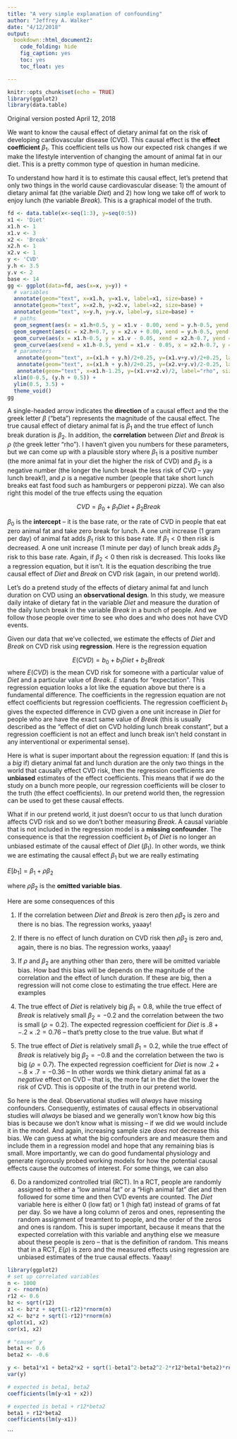 ```yaml
---
title: "A very simple explanation of confounding"
author: "Jeffrey A. Walker"
date: "4/12/2018"
output:
  bookdown::html_document2:
    code_folding: hide
    fig_caption: yes
    toc: yes
    toc_float: yes

---
```


```r
knitr::opts_chunk$set(echo = TRUE)
library(ggplot2)
library(data.table)
```
Original version posted April 12, 2018

We want to know the causal effect of dietary animal fat on the risk of developing cardiovascular disease (CVD). This causal effect is the **effect coefficient** $\beta_1$. This coefficient tells us how our expected risk changes if we make the lifestyle intervention of changing the amount of animal fat in our diet. This is a pretty common type of question in human medicine.

To understand how hard it is to estimate this causal effect, let's pretend that only two things in the world cause cardiovascular disease: 1) the amount of dietary animal fat (the variable *Diet*) and 2) how long we take off of work to enjoy lunch (the variable *Break*). This is a graphical model of the truth.

```r
fd <- data.table(x<-seq(1:3), y=seq(0:5))
x1 <- 'Diet'
x1.h <- 1
x1.v <- 3
x2 <- 'Break'
x2.h <- 1
x2.v <- 1
y <- 'CVD'
y.h <- 3.5
y.v <- 2
base <- 14
gg <- ggplot(data=fd, aes(x=x, y=y)) +
  # variables
  annotate(geom="text", x=x1.h, y=x1.v, label=x1, size=base) +
  annotate(geom="text", x=x2.h, y=x2.v, label=x2, size=base) +
  annotate(geom="text", x=y.h, y=y.v, label=y, size=base) +
  # paths
  geom_segment(aes(x = x1.h+0.5, y = x1.v - 0.00, xend = y.h-0.5, yend = y.v+0.1), size=2, arrow = arrow(length = unit(0.4,"cm"))) +
  geom_segment(aes(x = x2.h+0.7, y = x2.v + 0.00, xend = y.h-0.5, yend = y.v-0.1), size=2, arrow = arrow(length = unit(0.4,"cm"))) +
  geom_curve(aes(x = x1.h-0.5, y = x1.v - 0.05, xend = x2.h-0.7, yend = x2.v+0.05), curvature = 0.5, size=2, arrow = arrow(length = unit(0.4,"cm"))) +
  geom_curve(aes(xend = x1.h-0.5, yend = x1.v - 0.05, x = x2.h-0.7, y = x2.v+0.05), curvature = -0.5, size=2, arrow = arrow(length = unit(0.4,"cm"))) +
  # parameters
   annotate(geom="text", x=(x1.h + y.h)/2+0.25, y=(x1.v+y.v)/2+0.25, label="beta[1]", size=base, parse=TRUE) +
   annotate(geom="text", x=(x1.h + y.h)/2+0.25, y=(x2.v+y.v)/2-0.25, label="beta[2]", size=base, parse=TRUE) +
   annotate(geom="text", x=x1.h-1.25, y=(x1.v+x2.v)/2, label="rho", size=base, parse=TRUE) +
  xlim(0-0.5, (y.h + 0.5)) +
  ylim(0.5, 3.5) +
  theme_void() 
gg
```

A single-headed arrow indicates the **direction** of a causal effect and the the greek letter $\beta$ ("beta") represents the magnitude of the causal effect. The true causal effect of dietary animal fat is $\beta_1$ and the true effect of lunch break duration is $\beta_2$. In addition, the **correlation** between *Diet* and *Break* is $\rho$ (the greek letter "rho"). I haven't given you numbers for these parameters, but we can come up with a plausible story where $\beta_1$ is a positive number (the more animal fat in your diet the higher the risk of CVD) and $\beta_2$ is a negative number (the longer the lunch break the less risk of CVD -- yay lunch break!), and $\rho$ is a negative number (people that take short lunch breaks eat fast food such as hamburgers or pepperoni pizza). We can also right this model of the true effects using the equation

$$CVD = \beta_0 + \beta_1 Diet + \beta_2 Break$$

$\beta_0$ is the **intercept** -- it is the base rate, or the rate of CVD in people that eat zero animal fat and take zero break for lunch. A one unit increase (1 gram per day) of animal fat adds $\beta_1$ risk to this base rate. If $\beta_1 < 0$ then risk is decreased. A one unit increase (1 minute per day) of lunch break adds $\beta_2$ risk to this base rate. Again, if $\beta_2 < 0$ then risk is decreased. This looks like a regression equation, but it isn't. It is the equation describing the true causal effect of *Diet* and *Break* on CVD risk (again, in our pretend world).

Let's do a pretend study of the effects of dietary animal fat and lunch duration on CVD using an **observational design**. In this study, we measure daily intake of dietary fat in the variable *Diet* and measure the duration of the daily lunch break in the variable *Break* in a bunch of people. And we follow those people over time to see who does and who does not have CVD events.

Given our data that we've collected, we estimate the effects of *Diet* and *Break* on CVD risk using **regression**. Here is the regression equation

$$E(CVD) = b_0 + b_1 Diet + b_2 Break$$
where $E(CVD)$ is the mean CVD risk for someone with a particular value of $Diet$ and a particular value of $Break$. $E$ stands for "expectation". This regression equation looks a lot like the equation above but there is a fundamental difference. The coefficients in the regression equation are not effect coefficients but regression coefficients. The regression coefficient $b_1$ gives the expected difference in CVD given a one unit increase in *Diet* for people who are have the exact same value of $Break$ (this is usually described as the "effect of diet on CVD holding lunch break constant", but a regression coefficient is not an effect and lunch break isn't held constant in any interventional or experimental sense).

Here is what is super important about the regression equation: If (and this is a *big* if) dietary animal fat and lunch duration are the only two things in the world that causally effect CVD risk, then the regression coefficients are **unbiased** estimates of the effect coefficients. This means that if we do the study on a bunch more people, our regression coefficients will be closer to the truth (the effect coefficients). In our pretend world then, the regression can be used to get these causal effects.

What if in our pretend world, it just doesn't occur to us that lunch duration affects CVD risk and so we don't bother measuring $Break$. A causal variable that is not included in the regression model is a **missing confounder**. The consequence is that the regression coefficient $b_1$ of $Diet$ is no longer an unbiased estimate of the causal effect of $Diet$ ($\beta_1$). In other words, we think we are estimating the causal effect $\beta_1$ but we are really estimating

$E[b_1] = \beta_1 + \rho \beta_2$

where $\rho \beta_2$ is the **omitted variable bias**.

Here are some consequences of this

1. If the correlation between $Diet$ and $Break$ is zero then $\rho \beta_2$ is zero and there is no bias. The regression works, yaaay!

2. If there is no effect of lunch duration on CVD risk then $\rho \beta_2$ is zero and, again, there is no bias. The regression works, yaaay!

3. If $\rho$ and $\beta_2$ are anything other than zero, there will be omitted variable bias. How bad this bias will be depends on the magnitude of the correlation and the effect of lunch duration. If these are big, then a regression will not come close to estimating the true effect. Here are examples

4. The true effect of $Diet$ is relatively big $\beta_1 = 0.8$, while the true effect of $Break$ is relatively small $\beta_2 = -0.2$ and the correlation between the two is small ($\rho = 0.2$). The expected regression coefficient for $Diet$ is $.8 + -.2 \times .2 = 0.76$ -- that's pretty close to the true value. But what if

5. The true effect of $Diet$ is relatively small $\beta_1 = 0.2$, while the true effect of $Break$ is relatively big $\beta_2 = -0.8$ and the correlation between the two is big ($\rho = 0.7$). The expected regression coefficient for $Diet$ is now $.2 + -.8 \times .7 = -0.36$ -- In other words we think dietary animal fat as a *negative* effect on CVD -- that is, the more fat in the diet the lower the risk of CVD. This is opposite of the truth in our pretend world.

So here is the deal. Observational studies will *always* have missing confounders. Consequently, estimates of causal effects in observational studies will *always* be biased and we generally won't know how big this bias is because we don't know what is missing -- if we did we would include it in the model. And again, increasing sample size *does not* decrease this bias. We can guess at what the big confounders are and measure them and include them in a regression model and hope that any remaining bias is small. More importantly, we can do good fundamental physiology and generate rigorously probed working models for how the potential causal effects cause the outcomes of interest. For some things, we can also

6. Do a randomized controlled trial (RCT). In a RCT, people are randomly assigned to either a "low animal fat" or a "High animal fat" diet and then followed for some time and then CVD events are counted. The $Diet$ variable here is either 0 (low fat) or 1 (high fat) instead of grams of fat per day. So we have a long column of zeros and ones, representing the random assignment of treamtent to people, and the order of the zeros and ones is random. This is super important, because it means that the expected correlation with this variable and anything else we measure about these people is zero -- that is the definition of random. This means that in a RCT, $E(\rho)$ is zero and the measured effects using regression are unbiased estimates of the true causal effects. Yaaay!

```r
library(ggplot2)
# set up correlated variables
n <- 1000
z <- rnorm(n)
r12 <- 0.6
bz <- sqrt(r12)
x1 <- bz*z + sqrt(1-r12)*rnorm(n)
x2 <- bz*z + sqrt(1-r12)*rnorm(n)
qplot(x1, x2)
cor(x1, x2)

# "cause" y
beta1 <- 0.6
beta2 <- -0.6

y <- beta1*x1 + beta2*x2 + sqrt(1-beta1^2-beta2^2-2*r12*beta1*beta2)*rnorm(n)
var(y)

# expected is beta1, beta2
coefficients(lm(y~x1 + x2))

# expected is beta1 + r12*beta2
beta1 + r12*beta2
coefficients(lm(y~x1))

```

```

